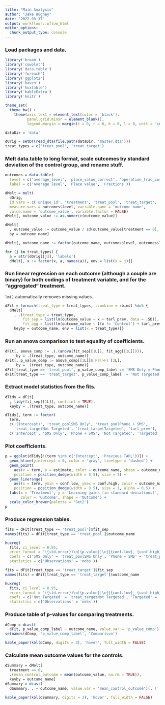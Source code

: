 ```yaml
---
title: "Main Analysis"
author: "Jake Hughey"
date: "2022-08-17"
output: workflowr::wflow_html
editor_options:
  chunk_output_type: console
---
```


### Load packages and data.

```r
library('broom')
library('cowplot')
library('data.table')
library('foreach')
library('ggplot2')
library('haven')
library('huxtable')
library('kableExtra')
library('knitr')

theme_set(
  theme_bw() +
    theme(axis.text = element_text(color = 'black'),
          panel.grid.minor = element_blank(),
          legend.margin = margin(t = 0, r = 0, b = 0, l = 0, unit = 'cm')))

dataDir = 'data'

dOrig = setDT(read_dta(file.path(dataDir, 'master.dta')))
treat_types = c('treat_pool', 'treat_target')
```

### Melt data.table to long format, scale outcomes by standard deviation of the control group, and rename stuff.

```r
outcomes = data.table(
  level = c('average_level', 'place_value_correct', 'operation_frac_correct'),
  label = c('Average level', 'Place value', 'Fractions'))

dMelt = melt(
  dOrig,
  id.vars = c('unique_id', 'treatment', 'treat_pool', 'treat_target', 'tarl_prev'),
  measure.vars = outcomes$level, variable.name = 'outcome_name',
  value.name = 'outcome_value', variable.factor = FALSE)
dMelt[, outcome_value := as.numeric(outcome_value)]

dMelt[
  , outcome_value := outcome_value / sd(outcome_value[treatment == 0], na.rm = TRUE),
  by = outcome_name]

dMelt[, outcome_name := factor(outcome_name, outcomes$level, outcomes$label)]

for (j in treat_types) {
  a = attr(dOrig[[j]], 'labels')
  dMelt[, x := factor(x, a, names(a)), env = list(x = j)]}
```

### Run linear regression on each outcome (although a couple are binary) for both codings of treatment variable, and for the "aggregated" treatment.

`lm()` automatically removes missing values.

```r
dFit = foreach(treat_type = treat_types, .combine = rbind) %do% {
  dMelt[
    , .(treat_type = treat_type,
        fit_sep = list(lm(outcome_value ~ x + tarl_prev, data = .SD)),
        fit_agg = list(lm(outcome_value ~ I(x != 'Control') + tarl_prev, data = .SD))),
    keyby = outcome_name, env = list(x = treat_type)]}
```

### Run an anova comparison to test equality of coefficients.

```r
dFit[, anova_comp := .(.(anova(fit_sep[[1L]], fit_agg[[1L]]))),
     by = .(treat_type, outcome_name)]
dFit[, p_value_comp := anova_comp[[1L]]$`Pr(>F)`[2L],
     by = .(treat_type, outcome_name)]
dFit[treat_type == 'treat_pool', p_value_comp_label := 'SMS Only = Phone + SMS']
dFit[treat_type == 'treat_target', p_value_comp_label := 'Not Targeted = Targeted']
```

### Extract model statistics from the fits.

```r
dTidy = dFit[
  , tidy(fit_sep[[1L]], conf.int = TRUE),
  keyby = .(treat_type, outcome_name)]

dTidy[, term := factor(
  term,
  c('(Intercept)', 'treat_poolSMS Only', 'treat_poolPhone + SMS',
    'treat_targetNot Targeted', 'treat_targetTargeted', 'tarl_prev'),
  c('Intercept', 'SMS Only', 'Phone + SMS', 'Not Targeted', 'Targeted', 'Previous TARL'))]
```

### Plot coefficients.

```r
p = ggplot(dTidy[!(term %in% c('Intercept', 'Previous TARL'))]) +
  geom_hline(yintercept = 0, color = 'gray', linetype = 'dashed') +
  geom_point(
    aes(x = term, y = estimate, color = outcome_name, shape = outcome_name),
    position = position_dodge(width = 0.5), size = 3) +
  geom_linerange(
    aes(x = term, ymin = conf.low, ymax = conf.high, color = outcome_name),
    position = position_dodge(width = 0.5), size = 1, alpha = 0.5) +
  labs(x = 'Treatment', y = 'Learning gains (in standard deviations)',
       color = 'Outcome', shape = 'Outcome') +
  scale_color_brewer(palette = 'Set2')
p
```

### Produce regression tables.

```r
fits = dFit[treat_type == 'treat_pool']$fit_sep
names(fits) = dFit[treat_type == 'treat_pool']$outcome_name

huxreg(
  fits, ci_level = 0.95,
  error_format = "({std.error})\n[{p.value}]\n{{{conf.low}, {conf.high}}}",
  coefs = c('SMS Only' = 'treat_poolSMS Only', 'Phone + SMS' = 'treat_poolPhone + SMS'),
  statistics = c('Observations' = 'nobs'))

fits = dFit[treat_type == 'treat_target']$fit_sep
names(fits) = dFit[treat_type == 'treat_target']$outcome_name

huxreg(
  fits, ci_level = 0.95,
  error_format = "({std.error})\n[{p.value}]\n{{{conf.low}, {conf.high}}}",
  coefs = c('Not Targeted' = 'treat_targetNot Targeted', 'Targeted' = 'treat_targetTargeted'),
  statistics = c('Observations' = 'nobs'))
```

### Produce table of p-values for comparing treatments.

```r
dComp = dcast(
  dFit, p_value_comp_label ~ outcome_name, value.var = 'p_value_comp')
setnames(dComp, 'p_value_comp_label', 'Comparison')

kable_paper(kbl(dComp, digits = 3), 'hover', full_width = FALSE)
```

### Calculate mean outcome values for the controls.

```r
dSummary = dMelt[
  treatment == 0,
  .(mean_control_outcome = mean(outcome_value, na.rm = TRUE)),
  keyby = outcome_name]
dSummary = dcast(
  dSummary, . ~ outcome_name, value.var = 'mean_control_outcome')[, !'.']

kable_paper(kbl(dSummary, digits = 3), 'hover', full_width = FALSE)
```
